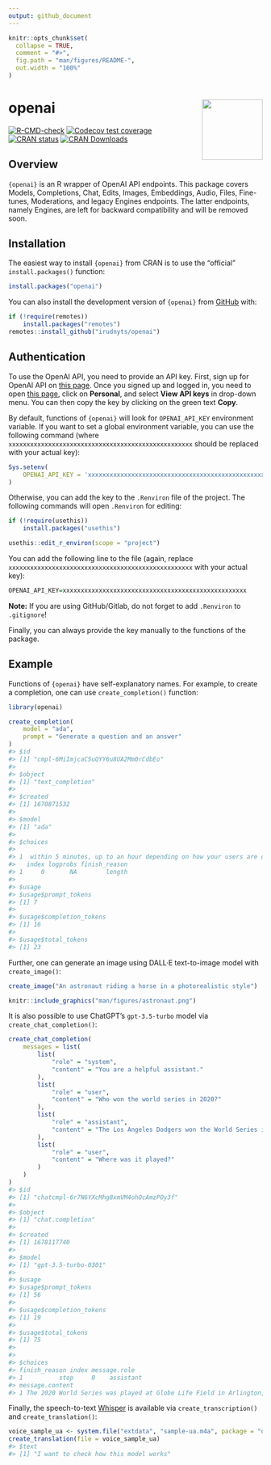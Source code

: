 ```yaml
---
output: github_document
---
```


<!-- README.md is generated from README.Rmd. Please edit that file -->

```r
knitr::opts_chunk$set(
  collapse = TRUE,
  comment = "#>",
  fig.path = "man/figures/README-",
  out.width = "100%"
)
```

# openai <img src="man/figures/logo.png" align="right" width="120" />

<!-- badges: start -->
[![R-CMD-check](https://github.com/irudnyts/openai/workflows/R-CMD-check/badge.svg)](https://github.com/irudnyts/openai/actions)
[![Codecov test coverage](https://codecov.io/gh/irudnyts/openai/branch/main/graph/badge.svg)](https://app.codecov.io/gh/irudnyts/openai?branch=main)
[![CRAN status](https://www.r-pkg.org/badges/version/openai)](https://CRAN.R-project.org/package=openai)
[![CRAN Downloads](https://cranlogs.r-pkg.org/badges/grand-total/openai?color=brightgreen)](https://cranlogs.r-pkg.org/badges/grand-total/openai?color=brightgreen)
<!-- badges: end -->

## Overview 

`{openai}` is an R wrapper of OpenAI API endpoints. This package covers Models, Completions, Chat, Edits, Images, Embeddings, Audio, Files, Fine-tunes, Moderations, and legacy Engines endpoints. The latter endpoints, namely Engines, are left for backward compatibility and will be removed soon.

## Installation

The easiest way to install `{openai}` from CRAN is to use the "official" `install.packages()` function:

```r
install.packages("openai")
```

You can also install the development version of `{openai}` from [GitHub](https://github.com/) with:

```r
if (!require(remotes))
    install.packages("remotes")
remotes::install_github("irudnyts/openai")
```

## Authentication

To use the OpenAI API, you need to provide an API key. First, sign up for OpenAI API on [this page](https://openai.com/api/). Once you signed up and logged in, you need to open [this page](https://platform.openai.com), click on **Personal**, and select **View API keys** in drop-down menu. You can then copy the key by clicking on the green text **Copy**.

By default, functions of `{openai}` will look for `OPENAI_API_KEY` environment variable. If you want to set a global environment variable, you can use the following command (where `xxxxxxxxxxxxxxxxxxxxxxxxxxxxxxxxxxxxxxxxxxxxxxxxxxx` should be replaced with your actual key):

```r
Sys.setenv(
    OPENAI_API_KEY = 'xxxxxxxxxxxxxxxxxxxxxxxxxxxxxxxxxxxxxxxxxxxxxxxxxxx'
)
```

Otherwise, you can add the key to the `.Renviron` file of the project. The following commands will open `.Renviron` for editing:

```r
if (!require(usethis))
    install.packages("usethis")

usethis::edit_r_environ(scope = "project")
```

You can add the following line to the file (again, replace `xxxxxxxxxxxxxxxxxxxxxxxxxxxxxxxxxxxxxxxxxxxxxxxxxxx` with your actual key):

```r
OPENAI_API_KEY=xxxxxxxxxxxxxxxxxxxxxxxxxxxxxxxxxxxxxxxxxxxxxxxxxxx
```

**Note:** If you are using GitHub/Gitlab, do not forget to add `.Renviron` to `.gitignore`! 

Finally, you can always provide the key manually to the functions of the package.

## Example

Functions of `{openai}` have self-explanatory names. For example, to create a completion, one can use `create_completion()` function:

```r
library(openai)

create_completion(
    model = "ada",
    prompt = "Generate a question and an answer"
)
#> $id
#> [1] "cmpl-6MiImjcaCSuQYY6u8UA2Mm0rCdbEo"
#> 
#> $object
#> [1] "text_completion"
#> 
#> $created
#> [1] 1670871532
#> 
#> $model
#> [1] "ada"
#> 
#> $choices
#>                                                                             text
#> 1  within 5 minutes, up to an hour depending on how your users are different and
#>   index logprobs finish_reason
#> 1     0       NA        length
#> 
#> $usage
#> $usage$prompt_tokens
#> [1] 7
#> 
#> $usage$completion_tokens
#> [1] 16
#> 
#> $usage$total_tokens
#> [1] 23
```

Further, one can generate an image using DALL·E text-to-image model with `create_image()`:

```r
create_image("An astronaut riding a horse in a photorealistic style")
```

```r
knitr::include_graphics("man/figures/astronaut.png")
```

It is also possible to use ChatGPT's `gpt-3.5-turbo` model via `create_chat_completion()`:

```r
create_chat_completion(
    messages = list(
        list(
            "role" = "system",
            "content" = "You are a helpful assistant."
        ),
        list(
            "role" = "user",
            "content" = "Who won the world series in 2020?"
        ),
        list(
            "role" = "assistant",
            "content" = "The Los Angeles Dodgers won the World Series in 2020."
        ),
        list(
            "role" = "user",
            "content" = "Where was it played?"
        )
    )
)
#> $id
#> [1] "chatcmpl-6r7N6YXcMhg8xmVM4ohOcAmzPOy3f"
#> 
#> $object
#> [1] "chat.completion"
#> 
#> $created
#> [1] 1678117740
#> 
#> $model
#> [1] "gpt-3.5-turbo-0301"
#> 
#> $usage
#> $usage$prompt_tokens
#> [1] 56
#> 
#> $usage$completion_tokens
#> [1] 19
#> 
#> $usage$total_tokens
#> [1] 75
#> 
#> 
#> $choices
#> finish_reason index message.role
#> 1          stop     0    assistant
#> message.content
#> 1 The 2020 World Series was played at Globe Life Field in Arlington, Texas.
```

Finally, the speech-to-text [Whisper](https://openai.com/research/whisper) is available via `create_transcription()` and `create_translation()`:

```r
voice_sample_ua <- system.file("extdata", "sample-ua.m4a", package = "openai")
create_translation(file = voice_sample_ua)
#> $text
#> [1] "I want to check how this model works"
```
